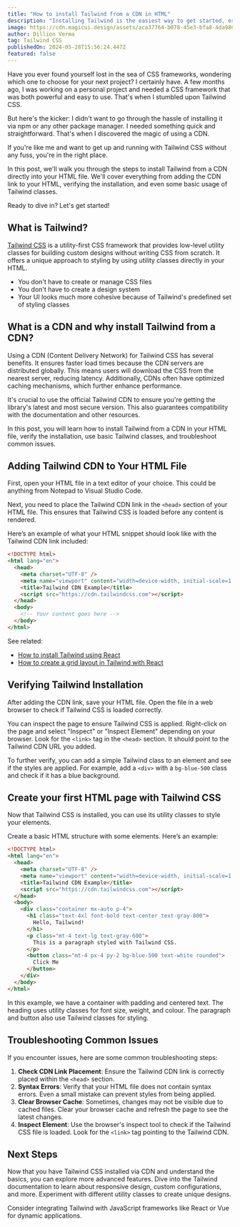 ```yaml
---
title: "How to install Tailwind from a CDN in HTML"
description: "Installing Tailwind is the easiest way to get started, especially if you're looking to create your first Tailwind CSS project."
image: https://cdn.magicui.design/assets/aca37764-b078-45e3-bfa8-4da9805bfb7a.png
author: Dillion Verma
tag: Tailwind CSS
publishedOn: 2024-05-28T15:56:24.447Z
featured: false
---
```


Have you ever found yourself lost in the sea of CSS frameworks, wondering which one to choose for your next project? I certainly have. A few months ago, I was working on a personal project and needed a CSS framework that was both powerful and easy to use. That's when I stumbled upon Tailwind CSS.

But here's the kicker: I didn't want to go through the hassle of installing it via npm or any other package manager. I needed something quick and straightforward. That's when I discovered the magic of using a CDN.

If you're like me and want to get up and running with Tailwind CSS without any fuss, you're in the right place.

In this post, we'll walk you through the steps to install Tailwind from a CDN directly into your HTML file. We'll cover everything from adding the CDN link to your HTML, verifying the installation, and even some basic usage of Tailwind classes.

Ready to dive in? Let's get started!

## What is Tailwind?

[Tailwind CSS](https://tailwindui.com/) is a utility-first CSS framework that provides low-level utility classes for building custom designs without writing CSS from scratch. It offers a unique approach to styling by using utility classes directly in your HTML.

- You don't have to create or manage CSS files
- You don't have to create a design system
- Your UI looks much more cohesive because of Tailwind's predefined set of styling classes

## What is a CDN and why install Tailwind from a CDN?

Using a CDN (Content Delivery Network) for Tailwind CSS has several benefits. It ensures faster load times because the CDN servers are distributed globally. This means users will download the CSS from the nearest server, reducing latency. Additionally, CDNs often have optimized caching mechanisms, which further enhance performance.

It's crucial to use the official Tailwind CDN to ensure you're getting the library's latest and most secure version. This also guarantees compatibility with the documentation and other resources.

In this post, you will learn how to install Tailwind from a CDN in your HTML file, verify the installation, use basic Tailwind classes, and troubleshoot common issues.

## Adding Tailwind CDN to Your HTML File

First, open your HTML file in a text editor of your choice. This could be anything from Notepad to Visual Studio Code.

Next, you need to place the Tailwind CDN link in the `<head>` section of your HTML file. This ensures that Tailwind CSS is loaded before any content is rendered.

Here’s an example of what your HTML snippet should look like with the Tailwind CDN link included:

```html
<!DOCTYPE html>
<html lang="en">
  <head>
    <meta charset="UTF-8" />
    <meta name="viewport" content="width=device-width, initial-scale=1.0" />
    <title>Tailwind CDN Example</title>
    <script src="https://cdn.tailwindcss.com"></script>
  </head>
  <body>
    <!-- Your content goes here -->
  </body>
</html>
```

See related:

- [How to install Tailwind using React](/blog/install-tailwind-react)
- [How to create a grid layout in Tailwind with React](/blog/tailwind-css-grid)

## Verifying Tailwind Installation

After adding the CDN link, save your HTML file. Open the file in a web browser to check if Tailwind CSS is loaded correctly.

You can inspect the page to ensure Tailwind CSS is applied. Right-click on the page and select "Inspect" or "Inspect Element" depending on your browser. Look for the `<link>` tag in the `<head>` section. It should point to the Tailwind CDN URL you added.

To further verify, you can add a simple Tailwind class to an element and see if the styles are applied. For example, add a `<div>` with a `bg-blue-500` class and check if it has a blue background.

## Create your first HTML page with Tailwind CSS

Now that Tailwind CSS is installed, you can use its utility classes to style your elements.

Create a basic HTML structure with some elements. Here’s an example:

```html
<!DOCTYPE html>
<html lang="en">
  <head>
    <meta charset="UTF-8" />
    <meta name="viewport" content="width=device-width, initial-scale=1.0" />
    <title>Tailwind CDN Example</title>
    <script src="https://cdn.tailwindcss.com"></script>
  </head>
  <body>
    <div class="container mx-auto p-4">
      <h1 class="text-4xl font-bold text-center text-gray-800">
        Hello, Tailwind!
      </h1>
      <p class="mt-4 text-lg text-gray-600">
        This is a paragraph styled with Tailwind CSS.
      </p>
      <button class="mt-4 px-4 py-2 bg-blue-500 text-white rounded">
        Click Me
      </button>
    </div>
  </body>
</html>
```

In this example, we have a container with padding and centered text. The heading uses utility classes for font size, weight, and colour. The paragraph and button also use Tailwind classes for styling.

## Troubleshooting Common Issues

If you encounter issues, here are some common troubleshooting steps:

1.  **Check CDN Link Placement**: Ensure the Tailwind CDN link is correctly placed within the `<head>` section.
2.  **Syntax Errors**: Verify that your HTML file does not contain syntax errors. Even a small mistake can prevent styles from being applied.
3.  **Clear Browser Cache**: Sometimes, changes may not be visible due to cached files. Clear your browser cache and refresh the page to see the latest changes.
4.  **Inspect Element**: Use the browser's inspect tool to check if the Tailwind CSS file is loaded. Look for the `<link>` tag pointing to the Tailwind CDN.

## Next Steps

Now that you have Tailwind CSS installed via CDN and understand the basics, you can explore more advanced features. Dive into the Tailwind documentation to learn about responsive design, custom configurations, and more. Experiment with different utility classes to create unique designs.

Consider integrating Tailwind with JavaScript frameworks like React or Vue for dynamic applications.
